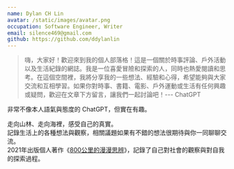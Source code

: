 ```yaml
---
name: Dylan CH Lin
avatar: /static/images/avatar.png
occupation: Software Engineer, Writer
email: silence469@gmail.com
github: https://github.com/ddylanlin
---
```


> 嗨，大家好！歡迎來到我的個人部落格！這是一個關於時事評論、戶外活動以及生活紀錄的網誌。我是一位喜愛冒險和探索的人，同時也熱愛閱讀和思考。在這個空間裡，我將分享我的一些想法、經驗和心得，希望能夠與大家交流和互相學習。如果你對時事、書籍、電影、戶外運動或生活有任何興趣或疑問，歡迎在文章下方留言，讓我們一起討論吧！--- ChatGPT

非常不像本人語氣與態度的 ChatGPT，但實在有趣。  

走向山林、走向海裡，感受自己的真實。  
記錄生活上的各種想法與觀察，相關議題如果有不錯的想法很期待與你一同聊聊交流。  
2021年出版個人著作《[800公里的漫漫思辨](https://www.books.com.tw/products/0010880847?sloc=main)》，記錄了自己對社會的觀察與對自我的探索過程。